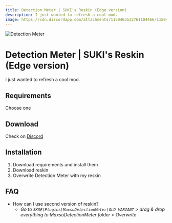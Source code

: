 ```yaml
---
title: Detection Meter | SUKI's Reskin (Edge version)
description: I just wanted to refresh a cool mod.
image: https://cdn.discordapp.com/attachments/1150463532761104466/1150463533159547041/yt_preview_detection_meter.jpg
---
```



<img className="my-4 rounded-lg" src="https://cdn.discordapp.com/attachments/1150463532761104466/1150463533159547041/yt_preview_detection_meter.jpg" alt="Detection Meter" />

# Detection Meter | SUKI's Reskin (Edge version)
I just wanted to refresh a cool mod.

## Requirements

Choose one

<Requirements>
    <Nexus id="63057" name="Detection Meter SE" />
    <Nexus id="77350" name="Detection Meter AE" />
</Requirements>

## Download
Check on [Discord](https://discord.gg/5stwNU5M)

## Installation
1. Download requirements and install them
2. Download reskin
3. Overwrite Detection Meter with my reskin

## FAQ
- How can I use second version of reskin?
    - *Go to `SKSE\Plugins\MaxsuDetectionMeter\OLD VARIANT` > drag & drop everything to MaxsuDetectionMeter folder > Overwrite*